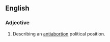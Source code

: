 {{also|right to life}}
==English==

===Adjective===
{{en-adj|-}}

# Describing an [[antiabortion]] political position.